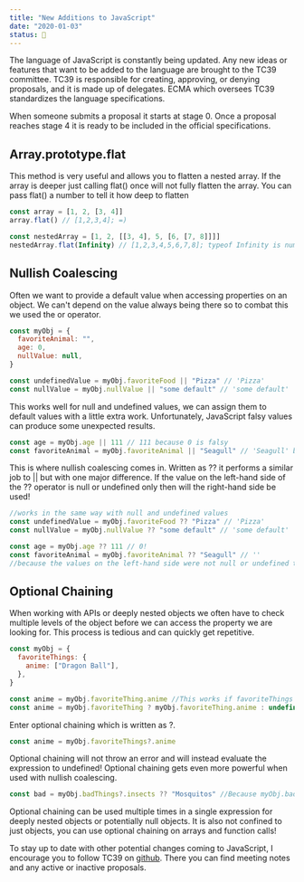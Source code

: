 ```yaml
---
title: "New Additions to JavaScript"
date: "2020-01-03"
status: 🌻
---
```


The language of JavaScript is constantly being updated. Any new ideas or features that want to be added to the language are brought to the TC39 committee. TC39 is responsible for creating, approving, or denying proposals, and it is made up of delegates. ECMA which oversees TC39 standardizes the language specifications.

When someone submits a proposal it starts at stage 0. Once a proposal reaches stage 4 it is ready to be included in the official specifications.

## Array.prototype.flat

This method is very useful and allows you to flatten a nested array. If the array is deeper just calling flat() once will not fully flatten the array. You can pass flat() a number to tell it how deep to flatten

```javascript
const array = [1, 2, [3, 4]]
array.flat() // [1,2,3,4]; =)

const nestedArray = [1, 2, [[3, 4], 5, [6, [7, 8]]]]
nestedArray.flat(Infinity) // [1,2,3,4,5,6,7,8]; typeof Infinity is number
```

## Nullish Coalescing

Often we want to provide a default value when accessing properties on an object. We can't depend on the value always being there so to combat this we used the or operator.

```javascript
const myObj = {
  favoriteAnimal: "",
  age: 0,
  nullValue: null,
}

const undefinedValue = myObj.favoriteFood || "Pizza" // 'Pizza'
const nullValue = myObj.nullValue || "some default" // 'some default'
```

This works well for null and undefined values, we can assign them to default values with a little extra work. Unfortunately, JavaScript falsy values can produce some unexpected results.

```javascript
const age = myObj.age || 111 // 111 because 0 is falsy
const favoriteAnimal = myObj.favoriteAnimal || "Seagull" // 'Seagull' because '' is also a falsy value
```

This is where nullish coalescing comes in. Written as ?? it performs a similar job to || but with one major difference. If the value on the left-hand side of the ?? operator is null or undefined only then will the right-hand side be used!

```javascript
//works in the same way with null and undefined values
const undefinedValue = myObj.favoriteFood ?? "Pizza" // 'Pizza'
const nullValue = myObj.nullValue ?? "some default" // 'some default'

const age = myObj.age ?? 111 // 0!
const favoriteAnimal = myObj.favoriteAnimal ?? "Seagull" // ''
//because the values on the left-hand side were not null or undefined the right-hand side is ignored!
```

## Optional Chaining

When working with APIs or deeply nested objects we often have to check multiple levels of the object before we can access the property we are looking for. This process is tedious and can quickly get repetitive.

```javascript
const myObj = {
  favoriteThings: {
    anime: ["Dragon Ball"],
  },
}

const anime = myObj.favoriteThing.anime //This works if favoriteThings exists but if it is undefined we will get an error
const anime = myObj.favoriteThing ? myObj.favoriteThing.anime : undefined //works but very tedious
```

Enter optional chaining which is written as ?.

```javascript
const anime = myObj.favoriteThings?.anime
```

Optional chaining will not throw an error and will instead evaluate the expression to undefined! Optional chaining gets even more powerful when used with nullish coalescing.

```javascript
const bad = myObj.badThings?.insects ?? "Mosquitos" //Because myObj.badThings evaluates to undefined nullish coalescing will return the right-hand side 'Mosquitos'
```

Optional chaining can be used multiple times in a single expression for deeply nested objects or potentially null objects. It is also not confined to just objects, you can use optional chaining on arrays and function calls!

To stay up to date with other potential changes coming to JavaScript, I encourage you to follow TC39 on [github](https://github.com/tc39). There you can find meeting notes and any active or inactive proposals.
